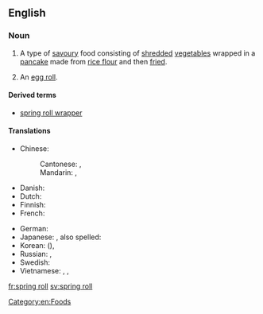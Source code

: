 ==English==

===Noun===
{{wikipedia}}
{{en-noun|head=[[spring]] [[roll]]}}

# A type of [[savoury]] food consisting of [[shred]]ded [[vegetable]]s wrapped in a [[pancake]] made from [[rice flour]] and then [[fried]].
# {{US}} An [[egg roll]].

====Derived terms====
* [[spring roll wrapper]]

====Translations====
{{trans-top|shredded vegetables wrapped in a pancake}}
* Chinese:
*: Cantonese: {{tø|yue|春捲|sc=Hant}}, {{tø|yue|春卷|tr=ceon1 gyun2|sc=Hant}}
*: Mandarin: {{t|cmn|春捲|sc=Hani}}, {{t|cmn|春卷|tr=chūnjuǎn|sc=Hani}}
* Danish: {{t-|da|forårsrulle|c}}
* Dutch: {{t+|nl|loempia|c}}
* Finnish: {{t-|fi|kevätkääryle}}
* French: {{t+|fr|rouleau de printemps|m}}
{{trans-mid}}
* German: {{t+|de|Frühlingsrolle|f}}
* Japanese: {{t-|ja|春巻き|tr=はるまき, harumaki|sc=Jpan}}, also spelled: {{t-|ja|春巻|sc=Jpan}}
* Korean: {{t-|ko|춘권|tr=chungwon|sc=Kore}} ({{t-|ko|春卷|sc=Kore}}), {{t-|ko|춘권피|tr=chungwonpi|sc=Kore}}
* Russian: {{t-|ru|спринг-ролл|m|tr=spring-róll|sc=Cyrl}}, {{t-|ru|весенний рулет|m|tr=vesénnij rulét|sc=Cyrl}}
* Swedish: {{t-|sv|vårrulle|c}}
* Vietnamese: {{t+|vi|nem rán}}, {{t+|vi|nem}}, {{t+|vi|chả giò}} {{qualifier|South Vietnam}}
{{trans-bottom}}

{{trans-see|egg roll}}

[[Category:en:Foods]]

[[fr:spring roll]]
[[sv:spring roll]]